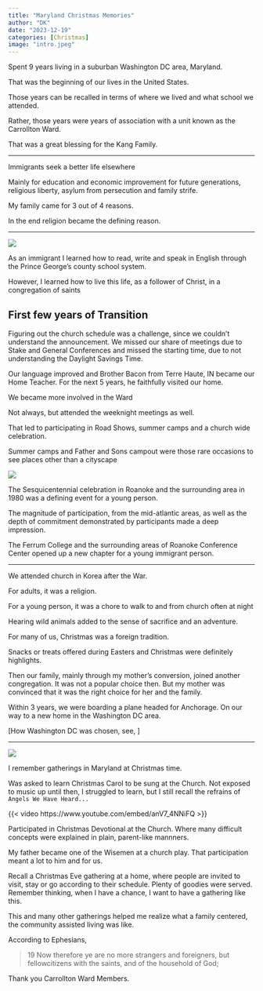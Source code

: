 ```yaml
---
title: "Maryland Christmas Memories"
author: "DK"
date: "2023-12-19"
categories: [Christmas]
image: "intro.jpeg"
---
```


Spent 9 years living in a suburban Washington DC area, Maryland.

That was the beginning of our lives in the United States.

Those years can be recalled in terms of where we lived and what school we attended.

Rather, those years were years of association with a unit known as the Carrollton Ward.

That was a great blessing for the Kang Family.

---

Immigrants seek a better life elsewhere

Mainly for education and economic improvement for future generations, religious liberty, asylum from persecution and family strife.

My family came for 3 out of 4 reasons.

In the end religion became the defining reason.

---

![](main1.jpg)

As an immigrant I learned how to read, write and speak in English through the Prince George’s county school system.

However, I learned how to live this life, as a follower of Christ, in a congregation of saints

## First few years of Transition

Figuring out the church schedule was a challenge, since we couldn’t understand the announcement.
We missed our share of meetings due to Stake and General Conferences and missed the starting time, due to not understanding the Daylight Savings Time.

Our language improved and Brother Bacon from Terre Haute, IN became our Home Teacher.
For the next 5 years, he faithfully visited our home.

We became more involved in the Ward

Not always, but attended the weeknight meetings as well.

That led to participating in Road Shows, summer camps and a church wide celebration.

Summer camps and Father and Sons campout were those rare occasions to see places other than a cityscape

![](main2.jpeg)

The Sesquicentennial celebration in Roanoke and the surrounding area in 1980 was a defining event for a young person.

The magnitude of participation, from the mid-atlantic areas, as well as the depth of commitment demonstrated by participants made a deep impression.

The Ferrum College and the surrounding areas of Roanoke Conference Center opened up a new chapter for a young immigrant person.

---

We attended church in Korea after the War.

For adults, it was a religion.

For a young person, it was a chore to walk to and from church often at night

Hearing wild animals added to the sense of sacrifice and an adventure.

For many of us, Christmas was a foreign tradition.

Snacks or treats offered during Easters and Christmas were definitely highlights.

Then our family, mainly through my mother’s conversion, joined another congregation.
It was not a popular choice then.
But my mother was convinced that it was the right choice for her and the family.

Within 3 years, we were boarding a plane headed for Anchorage.
On our way to a new home in the Washington DC area.

[How Washington DC was chosen, see, ]

---

![](main3.jpeg)

I remember gatherings in Maryland at Christmas time.

Was asked to learn Christmas Carol to be sung at the Church.  Not exposed to music up until then, I struggled to learn, but I still recall the refrains of `Angels We Have Heard...`

{{< video https://www.youtube.com/embed/anV7_4NNiFQ >}}

Participated in Christmas Devotional at the Church.  Where many difficult concepts were explained in plain, parent-like mannners.

My father became one of the Wisemen at a church play. That participation meant a lot to him and for us.

Recall a Christmas Eve gathering at a home, where people are invited to visit, stay or go according to their schedule.  Plenty of goodies were served.
Remember thinking, when I have a chance, I want to have a gathering like this.

This and many other gatherings helped me realize what a family centered, the community assisted living was like.

According to Ephesians, 

> 19 Now therefore ye are no more strangers and foreigners, but fellowcitizens with the saints, and of the household of God;

Thank you Carrollton Ward Members.